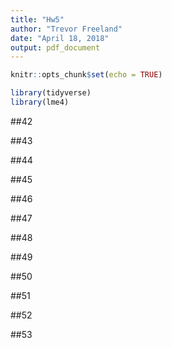 ```yaml
---
title: "Hw5"
author: "Trevor Freeland"
date: "April 18, 2018"
output: pdf_document
---
```


```r
knitr::opts_chunk$set(echo = TRUE)
```

```r
library(tidyverse)
library(lme4)
```

##42

##43

##44

##45

##46

##47

##48

##49

##50

##51

##52

##53